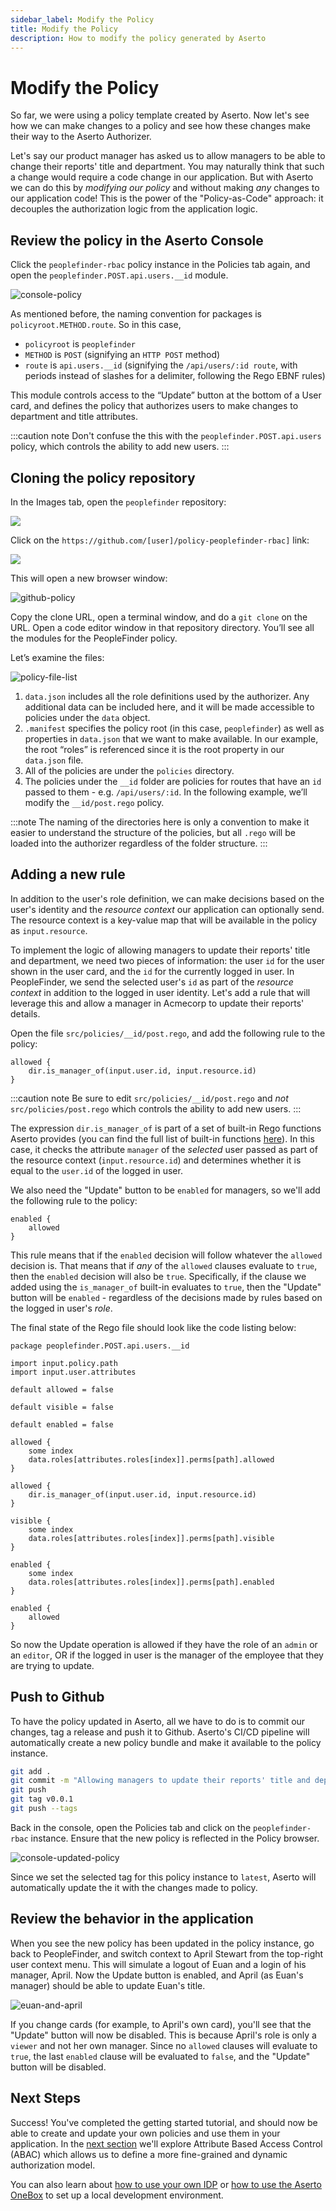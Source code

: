 ```yaml
---
sidebar_label: Modify the Policy
title: Modify the Policy
description: How to modify the policy generated by Aserto
---
```


# Modify the Policy

So far, we were using a policy template created by Aserto. Now let's see how we can make changes to a policy and see how these changes make their way to the Aserto Authorizer.

Let's say our product manager has asked us to allow managers to be able to change their reports' title and department. You may naturally think that such a change would require a code change in our application. But with Aserto we can do this by _modifying our policy_ and without making _any_ changes to our application code! This is the power of the "Policy-as-Code" approach: it decouples the authorization logic from the application logic.

## Review the policy in the Aserto Console

Click the `peoplefinder-rbac` policy instance in the Policies tab again, and open the `peoplefinder.POST.api.users.__id` module.

![console-policy](/getting-started/console-policy.png)

As mentioned before, the naming convention for packages is `policyroot.METHOD.route`. So in this case,

- `policyroot` is `peoplefinder`
- `METHOD` is `POST` (signifying an `HTTP POST` method)
- `route` is `api.users.__id` (signifying the `/api/users/:id route`, with periods instead of slashes for a delimiter, following the Rego EBNF rules)

This module controls access to the “Update” button at the bottom of a User card, and defines the policy that authorizes users to make changes to department and title attributes.

:::caution note
Don't confuse the this with the `peoplefinder.POST.api.users` policy, which controls the ability to add new users.
:::

## Cloning the policy repository

In the Images tab, open the `peoplefinder` repository:

<img src="/images-peoplefinder-policy-repo.png" />

Click on the `https://github.com/[user]/policy-peoplefinder-rbac]` link:

<img src="/policy-repo-link.png" />

This will open a new browser window:

![github-policy](/getting-started/github-policy.png)

Copy the clone URL, open a terminal window, and do a `git clone` on the URL. Open a code editor window in that repository directory. You’ll see all the modules for the PeopleFinder policy.

Let’s examine the files:

![policy-file-list](/getting-started/policy-file-list.png)

1. `data.json` includes all the role definitions used by the authorizer. Any additional data can be included here, and it will be made accessible to policies under the `data` object.
2. `.manifest` specifies the policy root (in this case, `peoplefinder`) as well as properties in `data.json` that we want to make available. In our example, the root “roles” is referenced since it is the root property in our `data.json` file.
3. All of the policies are under the `policies` directory.
4. The policies under the `__id` folder are policies for routes that have an `id` passed to them - e.g. `/api/users/:id`. In the following example, we’ll modify the `__id/post.rego` policy.

:::note
The naming of the directories here is only a convention to make it easier to understand the structure of the policies, but all `.rego` will be loaded into the authorizer regardless of the folder structure.
:::

## Adding a new rule

In addition to the user's role definition, we can make decisions based on the user's identity and the _resource context_ our application can optionally send. The resource context is a key-value map that will be available in the policy as `input.resource`.

To implement the logic of allowing managers to update their reports' title and department, we need two pieces of information: the user `id` for the user shown in the user card, and the `id` for the currently logged in user. In PeopleFinder, we send the selected user's `id` as part of the _resource context_ in addition to the logged in user identity. Let's add a rule that will leverage this and allow a manager in Acmecorp to update their reports' details.

Open the file `src/policies/__id/post.rego`, and add the following rule to the policy:

```
allowed {
    dir.is_manager_of(input.user.id, input.resource.id)
}

```

:::caution note
Be sure to edit `src/policies/__id/post.rego` and _not_ `src/policies/post.rego` which controls the ability to add new users.
:::

The expression `dir.is_manager_of` is part of a set of built-in Rego functions Aserto provides (you can find the full list of built-in functions [here](/docs/authorizer-guide/built-ins)). In this case, it checks the attribute `manager` of the _selected_ user passed as part of the resource context (`input.resource.id`) and determines whether it is equal to the `user.id` of the logged in user.

We also need the "Update" button to be `enabled` for managers, so we'll add the following rule to the policy:

```
enabled {
    allowed
}
```

This rule means that if the `enabled` decision will follow whatever the `allowed` decision is. That means that if _any_ of the `allowed` clauses evaluate to `true`, then the `enabled` decision will also be `true`. Specifically, if the clause we added using the `is_manager_of` built-in evaluates to `true`, then the "Update" button will be `enabled` - regardless of the decisions made by rules based on the logged in user's _role_.

The final state of the Rego file should look like the code listing below:

```
package peoplefinder.POST.api.users.__id

import input.policy.path
import input.user.attributes

default allowed = false

default visible = false

default enabled = false

allowed {
	some index
	data.roles[attributes.roles[index]].perms[path].allowed
}

allowed {
    dir.is_manager_of(input.user.id, input.resource.id)
}

visible {
	some index
	data.roles[attributes.roles[index]].perms[path].visible
}

enabled {
	some index
	data.roles[attributes.roles[index]].perms[path].enabled
}

enabled {
    allowed
}
```

So now the Update operation is allowed if they have the role of an `admin` or an `editor`, OR if the logged in user is the manager of the employee that they are trying to update.

## Push to Github

To have the policy updated in Aserto, all we have to do is to commit our changes, tag a release and push it to Github. Aserto's CI/CD pipeline will automatically create a new policy bundle and make it available to the policy instance.

```bash
git add .
git commit -m "Allowing managers to update their reports' title and department"
git push
git tag v0.0.1
git push --tags
```

Back in the console, open the Policies tab and click on the `peoplefinder-rbac` instance. Ensure that the new policy is reflected in the Policy browser.

![console-updated-policy](/getting-started/console-updated-policy.png)

Since we set the selected tag for this policy instance to `latest`, Aserto will automatically update the it with the changes made to policy.

## Review the behavior in the application

When you see the new policy has been updated in the policy instance, go back to PeopleFinder, and switch context to April Stewart from the top-right user context menu. This will simulate a logout of Euan and a login of his manager, April. Now the Update button is enabled, and April (as Euan's manager) should be able to update Euan's title.

![euan-and-april](/getting-started/euan-and-april.png)

If you change cards (for example, to April's own card), you'll see that the "Update" button will now be disabled. This is because
April's role is only a `viewer` and not her own manager. Since no `allowed` clauses will evaluate to `true`, the last `enabled` clause will be evaluated to `false`, and the "Update" button will be disabled.

## Next Steps

Success! You've completed the getting started tutorial, and should now be able to create and update your own policies and use them in your application. In the [next section](/docs/getting-started/explore-abac-policies/overview) we'll explore Attribute Based Access Control (ABAC) which allows us to define a more fine-grained and dynamic authorization model.

You can also learn about [how to use your own IDP](/docs/getting-started/bring-your-own-idp/bring-your-own-idp) or [how to use the Aserto OneBox](/docs/getting-started/install-onebox) to set up a local development environment.
